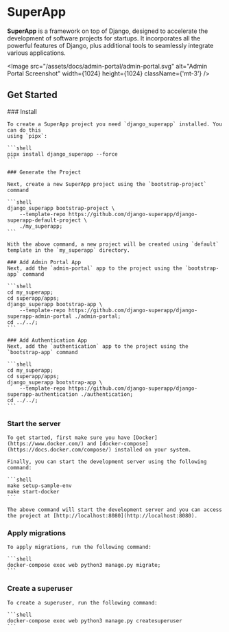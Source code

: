
# SuperApp

**SuperApp** is a framework on top of Django, designed to accelerate the development of software projects for startups. It incorporates all the powerful features of Django, plus additional tools to seamlessly integrate various applications.

<Image src="/assets/docs/admin-portal/admin-portal.svg" alt="Admin Portal Screenshot" width={1024} height={1024} className={'mt-3'} />


## Get Started

<Steps>
    ### Install

    To create a SuperApp project you need `django_superapp` installed. You can do this
    using `pipx`:

    ```shell
    pipx install django_superapp --force
    ```

    ### Generate the Project

    Next, create a new SuperApp project using the `bootstrap-project` command

    ```shell
    django_superapp bootstrap-project \
        --template-repo https://github.com/django-superapp/django-superapp-default-project \
        ./my_superapp;
    ```

    With the above command, a new project will be created using `default` template in the `my_superapp` directory.

    ### Add Admin Portal App
    Next, add the `admin-portal` app to the project using the `bootstrap-app` command

    ```shell
    cd my_superapp;
    cd superapp/apps;
    django_superapp bootstrap-app \
        --template-repo https://github.com/django-superapp/django-superapp-admin-portal ./admin-portal;
    cd ../../;
    ```

    ### Add Authentication App
    Next, add the `authentication` app to the project using the `bootstrap-app` command

    ```shell
    cd my_superapp;
    cd superapp/apps;
    django_superapp bootstrap-app \
        --template-repo https://github.com/django-superapp/django-superapp-authentication ./authentication;
    cd ../../;
    ```

### Start the server
    To get started, first make sure you have [Docker](https://www.docker.com/) and [docker-compose](https://docs.docker.com/compose/) installed on your system.

    Finally, you can start the development server using the following command:

    ```shell
    make setup-sample-env
    make start-docker
    ```

    The above command will start the development server and you can access the project at [http://localhost:8080](http://localhost:8080).


### Apply migrations

    To apply migrations, run the following command:

    ```shell
    docker-compose exec web python3 manage.py migrate;
    ```

### Create a superuser

    To create a superuser, run the following command:

    ```shell
    docker-compose exec web python3 manage.py createsuperuser
    ```
</Steps>

